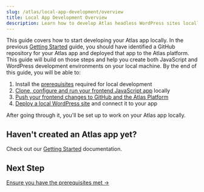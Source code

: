 ```yaml
---
slug: /atlas/local-app-development/overview
title: Local App Development Overview
description: Learn how to develop Atlas headless WordPress sites locally
---
```


This guide covers how to start developing your Atlas app locally. In the previous [Getting Started](../getting-started/overview) guide, you should have identified a GitHub repository for your Atlas app and deployed that app to the Atlas platform. This guide will build on those steps and help you create both JavaScript and WordPress development environments on your local machine. By the end of this guide, you will be able to:

1. Install the [prerequisites](./prerequisites) required for local development
1. [Clone, configure and run your frontend JavaScript app](./frontend-app-config) locally
1. [Push your frontend changes to GitHub and the Atlas Platform](/frontend-app-config#4--push-changes-to-atlas) 
1. [Deploy a local WordPress site](./wordpress-site-config) and connect it to your app

After going through it, you'll be set up to work on your Atlas app locally.

## Haven't created an Atlas app yet?

Check out our [Getting Started](../getting-started/overview) documentation.

## Next Step

[Ensure you have the prerequisites met &#8594;](./prerequisites)
